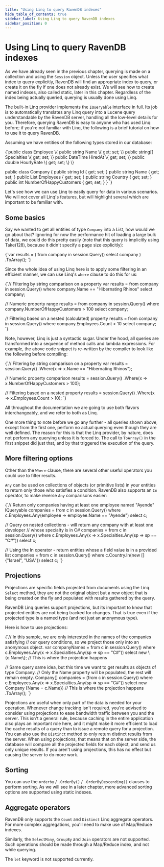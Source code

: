 ```yaml
---
title: "Using Linq to query RavenDB indexes"
hide_table_of_contents: true
sidebar_label: Using Linq to query RavenDB indexes
sidebar_position: 0
---
```



# Using Linq to query RavenDB indexes

As we have already seen in the previous chapter, querying is made on a collection and using the `Session` object. Unless the user specifies what index to query explicitly, RavenDB will find an appropriate index to query, or create it on the fly if one does not already exist. We will see how to create named indexes, also called static, later in this chapter. Regardless of the index being actually queried, querying is usually done using Linq.

The built-in Linq provider implements the `IQueryable` interface in full. Its job is to automatically translates any Linq query into a Lucene query understandable by the RavenDB server, handling all the low-level details for you. Therefore, querying RavenDB is easy to anyone who has used Linq before; if you're not familiar with Linq, the following is a brief tutorial on how to use it to query RavenDB.

Assuming we have entities of the following types stored in our database:

<TabItem value="company_classes" label="company_classes">
<CodeBlock language="csharp">
{`public class Employee
\{
	public string Name \{ get; set; \}
	public string[] Specialties \{ get; set; \}
	public DateTime HiredAt \{ get; set; \}
	public double HourlyRate \{ get; set; \}
\}

public class Company
\{
	public string Id \{ get; set; \}
	public string Name \{ get; set; \}
	public List<Employee> Employees \{ get; set; \}
	public string Country \{ get; set; \}
	public int NumberOfHappyCustomers \{ get; set; \}
\}
`}
</CodeBlock>
</TabItem>

Let's see how we can use Linq to easily query for data in various scenarios. We will not cover all Linq's features, but will highlight several which are important to be familiar with.

## Some basics

Say we wanted to get all entities of type `Company` into a List, how would we go about that? Ignoring for now the performance hit of loading a large bulk of data, we could do this pretty easily (note that this query is implicitly using Take(128), because it didn't specify a page size explicitly):

<TabItem value="linquerying_1" label="linquerying_1">
<CodeBlock language="csharp">
{`var results = 
	(
		from company in session.Query<Company>()
		select company
	)
		.ToArray();
`}
</CodeBlock>
</TabItem>

Since the whole idea of using Linq here is to apply some filtering in an efficient manner, we can use Linq's `where` clause to do this for us:

<TabItem value="linquerying_2" label="linquerying_2">
<CodeBlock language="csharp">
{`// Filtering by string comparison on a property
var results = from company in session.Query<Company>()
              where company.Name == "Hibernating Rhinos"
              select company;

// Numeric property range
results = from company in session.Query<Company>()
          where company.NumberOfHappyCustomers > 100
          select company;

// Filtering based on a nested (calculated) property
results = from company in session.Query<Company>()
          where company.Employees.Count > 10
          select company;
`}
</CodeBlock>
</TabItem>

Note, however, Linq is just a syntactic sugar. Under the hood, all queries are transformed into a sequence of method calls and lambda expressions. For example, the above code snippet is re-written by the compiler to look like the following before compiling:

<TabItem value="linquerying_3" label="linquerying_3">
<CodeBlock language="csharp">
{`// Filtering by string comparison on a property
var results = session.Query<Company>()
	.Where(x => x.Name == "Hibernating Rhinos");

// Numeric property comparison
results = session.Query<Company>()
	.Where(x => x.NumberOfHappyCustomers > 100);

// Filtering based on a nested property
results = session.Query<Company>()
	.Where(x => x.Employees.Count > 10);
`}
</CodeBlock>
</TabItem>

All throughout the documentation we are going to use both flavors interchangeably, and we refer to both as Linq.

One more thing to note before we go any further - all queries shown above, except from the first one, perform no actual querying even though they are well defined. The reason for this is that the Linq provider, by nature, does not perform any querying unless it is forced to. The call to `ToArray()` in the first snippet did just that, and by that triggered the execution of the query.

## More filtering options

Other than the `Where` clause, there are several other useful operators you could use to filter results.

`Any` can be used on collections of objects (or primitive lists) in your entities to return only those who satisfies a condition. RavenDB also supports an `In` operator, to make reverse `Any` comparisons easier:

<TabItem value="linquerying_4" label="linquerying_4">
<CodeBlock language="csharp">
{`// Return only companies having at least one employee named "Ayende"
IQueryable<Company> companies = from c in session.Query<Company>()
				 where c.Employees.Any(employee => employee.Name == "Ayende")
                 select c;

// Query on nested collections - will return any company with at least one developer
// whose specialty is in C#
companies = from c in session.Query<Company>()
            where c.Employees.Any(x => x.Specialties.Any(sp => sp == "C#"))
            select c;

// Using the In operator - return entities whose a field value is in a provided list
companies = from c in session.Query<Company>()
			where c.Country.In(new [] \{"Israel", "USA"\})
			select c;
`}
</CodeBlock>
</TabItem>

## Projections

Projections are specific fields projected from documents using the Linq `Select` method, they are not the original object but a new object that is being created on the fly and populated with results gathered by the query.

RavenDB Linq queries support projections, but its important to know that projected entities are not being tracked for changes. That is true even if the projected type is a named type (and not just an anonymous type).

Here is how to use projections:

<TabItem value="linquerying_5" label="linquerying_5">
<CodeBlock language="csharp">
{`// In this sample, we are only interested in the names of the companies satisfying
// our query conditions, so we project those only into an anonymous object.
var companyNames = from c in session.Query<Company>()
                   where c.Employees.Any(x => x.Specialties.Any(sp => sp == "C#"))
                   select new \{c.Name\}; // This is where the projection happens

// Same query same idea, but this time we want to get results as objects of type Company.
// Only the Name property will be populated, the rest will remain empty.
Company[] companies = (from c in session.Query<Company>()
                       where c.Employees.Any(x => x.Specialties.Any(sp => sp == "C#"))
                       select new Company \{Name = c.Name\}) // This is where the projection happens
	.ToArray();
`}
</CodeBlock>
</TabItem>

Projections are useful when only part of the data is needed for your operation. Whenever change tracking isn't required, you're advised to consider using projections to ease bandwidth traffic between you and the server. This isn't a general rule, because caching in the entire application also plays an important role here, and it might make it more efficient to load the cache results of a query than to issue a remote query for a projection.
You can also use the `Distinct` method to only return distinct results from the server. When using projections, that means that on the server side, the database will compare all the projected fields for each object, and send us only unique results. If you aren't using projections, this has no effect but causing the server to do more work.

## Sorting

You can use the `orderby` / `.OrderBy()` / `.OrderByDescending()` clauses to perform sorting. As we will see in a later chapter, more advanced sorting options are supported using static indexes.

## Aggregate operators

RavenDB only supports the `Count` and `Distinct` Linq aggregate operators. For more complex aggregations, you'll need to make use of Map/Reduce indexes.

Similarly, the `SelectMany`, `GroupBy` and `Join` operators are not supported. Such operations should be made through a Map/Reduce index, and not while querying.

The `let` keyword is not supported currently.